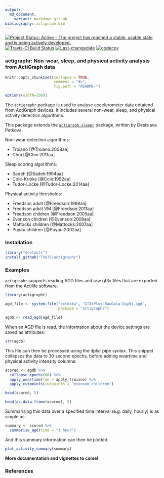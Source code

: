```yaml
---
output:
  md_document:
    variant: markdown_github
bibliography: actigraph.bib
---
```

[![Project Status: Active – The project has reached a stable, usable state and is being actively developed.](http://www.repostatus.org/badges/latest/active.svg)](http://www.repostatus.org/#active)
[![Travis-CI Build Status](https://travis-ci.org/TheTS/actigraphr.svg?branch=master)](https://travis-ci.org/TheTS/actigraphr)
[![Last-changedate](https://img.shields.io/badge/last%20change-`r gsub('-', '--', Sys.Date())`-yellowgreen.svg)](/commits/master)
[![codecov](https://codecov.io/gh/TheTS/actigraphr/branch/master/graph/badge.svg)](https://codecov.io/gh/TheTS/actigraphr)

<!-- README.md is generated from README.Rmd. Please edit that file -->

### actigraphr: Non-wear, sleep, and physical activity analysis from ActiGraph data

```r
knitr::opts_chunk$set(collapse = TRUE, 
                      comment = "#>",
                      fig.path = "README-")

options(width=1000) 
```

The `actigraphr` package is used to analyse accelerometer data obtaiend from ActiGraph devices. It includes several non-wear, sleep, and physical activity detection algorithms. 

This package extends the [`actigraph.sleepr`](https://github.com/dipetkov/actigraph.sleepr) package, written by Desislava Petkova.

Non-wear detection algorithms:

  * Troiano [@Troiano:2008aa]
  * Choi [@Choi:2011aa]
  
Sleep scoring algorithms:

  * Sadeh [@Sadeh:1994aa]
  * Cole-Kripke [@Cole:1992aa]
  * Tudor-Locke [@Tudor-Locke:2014aa]
  
Physical activity thresholds:

  * Freedson adult [@Freedson:1998aa]
  * Freedson adult VM [@Freedson:2011aa]
  * Freedson children [@Freedson:2005aa]
  * Evenson children [@Evenson:2008aa]
  * Mattocks  children [@Mattocks:2007aa]
  * Puyau children [@Puyau:2002aa]


### Installation

```r
library("devtools")
install_github("TheTS/actigraphr")
```

### Examples

`actigraphr` supports reading AGD files and raw gt3x files that are exported from the Actilife software.

```r
library(actigraphr)

agd_file <- system.file("extdata", "GT3XPlus-RawData-Day01.agd",
                        package = "actigraphr")

agdb <- read_agd(agd_file)
```

When an AGD file is read, the information about the device settings are saved as attributes:

```r
str(agdb)
```

This file can then be processed using the dplyr pipe syntax. This snippet collapses the data to 30 second epochs, before adding weartime and physical activity intensity columns:

```r
scored <- agdb %>% 
  collapse_epochs(60) %>% 
  apply_weartime(fun = apply_troiano) %>% 
  apply_cutpoints(cutpoints = "evenson_children") 
```

```r
head(scored, 5)
```
```r
head(as.data.frame(scored), 5)
```



Summarising this data over a specified time interval (e.g. daily, hourly) is as simple as:

```r
summary <- scored %>% 
  summarise_agd(time = "1 hour")
```

And this summary information can then be plotted:

```r
plot_activity_summary(summary)
```

**More documentation and vignettes to come!**

### References
